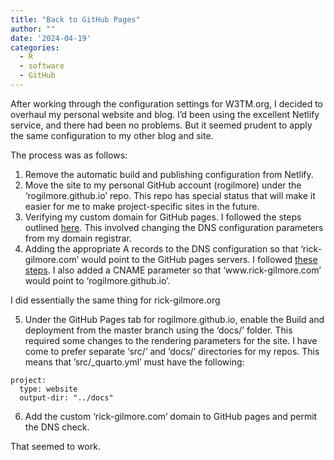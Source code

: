 ```yaml
---
title: "Back to GitHub Pages"
author: ""
date: '2024-04-19'
categories:
  - R
  - software
  - GitHub
---
```


After working through the configuration settings for W3TM.org, I decided to overhaul my personal website and blog.
I'd been using the excellent Netlify service, and there had been no problems.
But it seemed prudent to apply the same configuration to my other blog and site.

The process was as follows:

1. Remove the automatic build and publishing configuration from Netlify.
2. Move the site to my personal GitHub account (rogilmore) under the 'rogilmore.github.io' repo. This repo has special status that will make it easier for me to make project-specific sites in the future.
3. Verifying my custom domain for GitHub pages. I followed the steps outlined [here](https://docs.github.com/en/pages/configuring-a-custom-domain-for-your-github-pages-site/verifying-your-custom-domain-for-github-pages). This involved changing the DNS configuration parameters from my domain registrar.
4. Adding the appropriate A records to the DNS configuration so that 'rick-gilmore.com' would point to the GitHub pages servers. I followed [these steps](https://docs.github.com/en/pages/configuring-a-custom-domain-for-your-github-pages-site/managing-a-custom-domain-for-your-github-pages-site#securing-your-custom-domain). I also added a CNAME parameter so that 'www.rick-gilmore.com' would point to 'rogilmore.github.io'. 

::: {.callout-note}

I did essentially the same thing for rick-gilmore.org

:::

5. Under the GitHub Pages tab for rogilmore.github.io, enable the Build and deployment from the master branch using the 'docs/' folder. This required some changes to the rendering parameters for the site. I have come to prefer separate 'src/' and 'docs/' directories for my repos. This means that 'src/_quarto.yml' must have the following:

```
project:
  type: website
  output-dir: "../docs"
```
6. Add the custom 'rick-gilmore.com' domain to GitHub pages and permit the DNS check.

That seemed to work.
